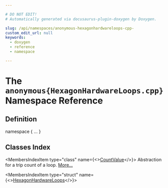 ```yaml
---

# DO NOT EDIT!
# Automatically generated via docusaurus-plugin-doxygen by Doxygen.

slug: /api/namespaces/anonymous-hexagonhardwareloops-cpp-
custom_edit_url: null
keywords:
  - doxygen
  - reference
  - namespace

---
```





# The `anonymous{HexagonHardwareLoops.cpp}` Namespace Reference

<DoxygenPage pluginConfig={pluginConfig}>



## Definition

<CodeBlock>namespace &#123; ... &#125;</CodeBlock>

## Classes Index

<MembersIndex>

<MembersIndexItem
  type="class"
  name={<><a href="/docs/api/classes/anonymous-namespace-hexagonhardwareloops-cpp-/countvalue">CountValue</a></>}>
Abstraction for a trip count of a loop. <a href="/docs/api/classes/anonymous-namespace-hexagonhardwareloops-cpp-/countvalue/#details">More...</a>
</MembersIndexItem>

<MembersIndexItem
  type="struct"
  name={<><a href="/docs/api/structs/anonymous-namespace-hexagonhardwareloops-cpp-/hexagonhardwareloops">HexagonHardwareLoops</a></>}>
</MembersIndexItem>

</MembersIndex>


</DoxygenPage>
